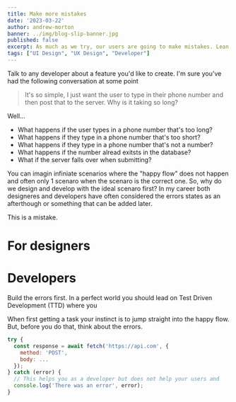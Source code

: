 ```yaml
---
title: Make more mistakes
date: '2023-03-22'
author: andrew-morton
banner: ../img/blog-slip-banner.jpg
published: false
excerpt: As much as we try, our users are going to make mistakes. Lean into that and start by building with errors in mind first.
tags: ["UI Design", "UX Design", "Developer"]
---
```


Talk to any developer about a feature you'd like to create. I'm sure you've had the following conversation at some point

> It's so simple, I just want the user to type in their phone number and then post that to the server. Why is it taking so long?

Well...
- What happens if the user types in a phone number that's too long?
- What happens if they type in a phone number that's too short?
- What happens if they type in a phone number that's not a number?
- What happens if the number alread exitsts in the database?
- What if the server falls over when submitting?

You can imagin infiniate scenarios where the "happy flow" does not happen and often only 1 scenaro when the scenaro is the correct one. So, why do we design and develop with the ideal scenaro first? In my career both designeres and developers have often considered the errors states as an afterthough or something that can be added later. 

This is a mistake.

# For designers

# Developers

Build the errors first. In a perfect world you should lead on Test Driven Development (TTD) where you

When first getting a task your instinct is to jump straight into the happy flow. But, before you do that, think about the errors.

```js
try {
  const response = await fetch('https://api.com', {
    method: 'POST',
    body: ...
  });
} catch (error) {
  // This helps you as a developer but does not help your users and 
  console.log('There was an error', error);
}
```